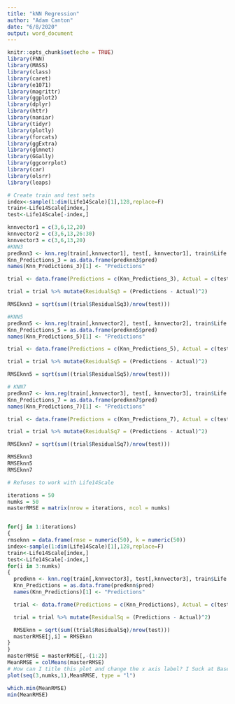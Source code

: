 ```yaml
---
title: "kNN Regression"
author: "Adam Canton"
date: "6/8/2020"
output: word_document
---
```


```r
knitr::opts_chunk$set(echo = TRUE)
library(FNN)
library(MASS)
library(class)
library(caret)
library(e1071)
library(magrittr)
library(ggplot2)
library(dplyr)
library(httr)
library(naniar)
library(tidyr)
library(plotly)
library(forcats)
library(ggExtra)
library(glmnet)
library(GGally)
library(ggcorrplot)
library(car)
library(olsrr)
library(leaps)
```

```r
# Create train and test sets
index<-sample(1:dim(Life14Scale)[1],128,replace=F)
train<-Life14Scale[index,]
test<-Life14Scale[-index,]

knnvector1 = c(3,6,12,20)
knnvector2 = c(3,6,13,26:30)
knnvector3 = c(3,6,13,20)
#KNN3
predknn3 <- knn.reg(train[,knnvector1], test[, knnvector1], train$Life.expectancy, k = 3)
Knn_Predictions_3 = as.data.frame(predknn3$pred)
names(Knn_Predictions_3)[1] <- "Predictions"

trial <- data.frame(Predictions = c(Knn_Predictions_3), Actual = c(test$Life.expectancy))

trial = trial %>% mutate(ResidualSq3 = (Predictions - Actual)^2)

RMSEknn3 = sqrt(sum((trial$ResidualSq3)/nrow(test)))

#KNN5
predknn5 <- knn.reg(train[,knnvector2], test[, knnvector2], train$Life.expectancy, k = 3)
Knn_Predictions_5 = as.data.frame(predknn5$pred)
names(Knn_Predictions_5)[1] <- "Predictions"

trial <- data.frame(Predictions = c(Knn_Predictions_5), Actual = c(test$Life.expectancy))

trial = trial %>% mutate(ResidualSq5 = (Predictions - Actual)^2)

RMSEknn5 = sqrt(sum((trial$ResidualSq5)/nrow(test)))

# KNN7
predknn7 <- knn.reg(train[,knnvector3], test[, knnvector3], train$Life.expectancy, k = 3)
Knn_Predictions_7 = as.data.frame(predknn7$pred)
names(Knn_Predictions_7)[1] <- "Predictions"

trial <- data.frame(Predictions = c(Knn_Predictions_7), Actual = c(test$Life.expectancy))

trial = trial %>% mutate(ResidualSq7 = (Predictions - Actual)^2)

RMSEknn7 = sqrt(sum((trial$ResidualSq7)/nrow(test)))

RMSEknn3
RMSEknn5
RMSEknn7
```

```r
# Refuses to work with Life14Scale

iterations = 50
numks = 50
masterRMSE = matrix(nrow = iterations, ncol = numks)


for(j in 1:iterations)
{
rmseknn = data.frame(rmse = numeric(50), k = numeric(50))
index<-sample(1:dim(Life14Scale)[1],128,replace=F)
train<-Life14Scale[index,]
test<-Life14Scale[-index,]
for(i in 3:numks)
{
  predknn <- knn.reg(train[,knnvector3], test[,knnvector3], train$Life.expectancy, k = i)
  Knn_Predictions = as.data.frame(predknn$pred)
  names(Knn_Predictions)[1] <- "Predictions"

  trial <- data.frame(Predictions = c(Knn_Predictions), Actual = c(test$Life.expectancy))

  trial = trial %>% mutate(ResidualSq = (Predictions - Actual)^2)

  RMSEknn = sqrt(sum((trial$ResidualSq)/nrow(test)))
  masterRMSE[j,i] = RMSEknn
}
}
masterRMSE = masterRMSE[,-(1:2)]
MeanRMSE = colMeans(masterRMSE)
# How can I title this plot and change the x axis label? I Suck at Base R
plot(seq(3,numks,1),MeanRMSE, type = "l")
```

```r
which.min(MeanRMSE)
min(MeanRMSE)
```


